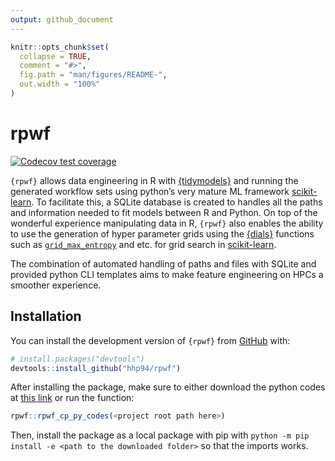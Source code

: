 ```yaml
---
output: github_document
---
```


<!-- README.md is generated from README.Rmd. Please edit that file -->

```r
knitr::opts_chunk$set(
  collapse = TRUE,
  comment = "#>",
  fig.path = "man/figures/README-",
  out.width = "100%"
)
```

# rpwf

<!-- badges: start -->
[![Codecov test coverage](https://codecov.io/gh/hhp94/rpwf/branch/master/graph/badge.svg)](https://app.codecov.io/gh/hhp94/rpwf?branch=master)
<!-- badges: end -->

`{rpwf}` allows data engineering in R with [{tidymodels}](https://www.tidymodels.org/) 
and running the generated workflow sets using python's very mature ML framework  [scikit-learn](https://scikit-learn.org/stable/index.html). 
To facilitate this, a SQLite database is created to handles all the paths and 
information needed to fit models between R and Python. On top of the 
wonderful experience manipulating data in R, `{rpwf}` also enables the ability 
to use the generation of hyper parameter grids using the [{dials}](https://dials.tidymodels.org/) functions
such as [`grid_max_entropy`](https://dials.tidymodels.org/reference/grid_max_entropy.html) and etc. for
grid search in [scikit-learn](https://scikit-learn.org/stable/index.html).

The combination of automated handling of paths and files with SQLite and provided 
python CLI templates aims to make feature engineering on HPCs a smoother 
experience.  

## Installation

You can install the development version of `{rpwf}` from [GitHub](https://github.com/) with:

``` r
# install.packages("devtools")
devtools::install_github("hhp94/rpwf")
```

After installing the package, make sure to either download the python codes at 
[this link](https://github.com/hhp94/rpwf/tree/master/inst/python/rpwf) or 
run the function:  

``` r
rpwf::rpwf_cp_py_codes(<project root path here>)
```

Then, install the package as a local package with pip with `python -m pip install -e <path to the downloaded folder>` so that the imports works.  
